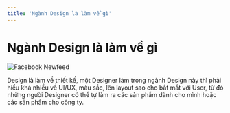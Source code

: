 ```yaml
---
title: 'Ngành Design là làm về gì'
---
```


# Ngành Design là làm về gì

![Facebook Newfeed](/facebook-newfeed.png)

Design là làm về thiết kế, một Designer làm trong ngành Design này thì phải hiểu khá nhiều về UI/UX, màu sắc, lên layout sao cho bắt mắt với User, từ đó những người Designer có thể tự làm ra các sản phẩm dành cho mình hoặc các sản phẩm cho công ty.
